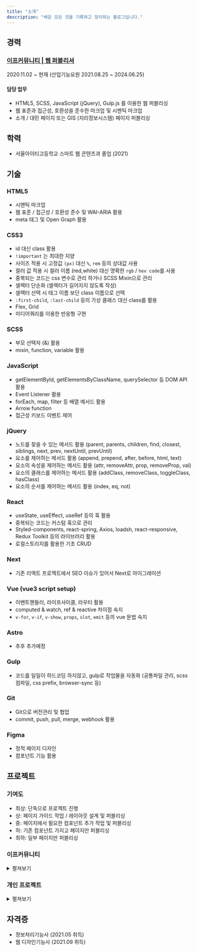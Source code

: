 ```yaml
---
title: "소개"
description: "배운 모든 것을 기록하고 정리하는 블로그입니다."
---
```


## 경력

### <a href="http://www.ifcommunity.co.kr/" target="_blank">이프커뮤니티 | 웹 퍼블리셔</a>

2020.11.02 ~ 현재 (산업기능요원 2021.08.25 ~ 2024.06.25)

#### 담당 업무
- HTML5, SCSS, JavaScript (jQuery), Gulp.js 를 이용한 웹 퍼블리싱
- 웹 표준과 접근성, 호환성을 준수한 마크업 및 시멘틱 마크업
- 소개 / 대민 페이지 또는 GIS (지리정보시스템) 페이지 퍼블리싱



## 학력

- 서울아이티고등학교 스마트 웹 콘텐츠과 졸업 (2021)

## 기술

### HTML5
- 시멘틱 마크업
- 웹 표준 / 접근성 / 호환성 준수 및 WAI-ARIA 활용
- meta 태그 및 Open Graph 활용

### CSS3
- id 대신 class 활용
- `!important` 는 최대한 지양
- 사이즈 적용 시 고정값 `(px)` 대신 `%`, `rem` 등의 상대값 사용
- 컬러 값 적용 시 컬러 이름 (red,white) 대신 명확한 `rgb` / `hex code`를 사용
- 중복되는 코드는 css 변수로 관리 하거나 SCSS Mixin으로 관리 
- 셀렉터 단순화 (셀렉터가 길어지지 않도록 작성)
- 셀렉터 선택 시 태그 이름 보단 class 이름으로 선택
- `:first-child`, `:last-child` 등의 가상 클래스 대신 class를 활용
- Flex, Grid 
- 미디어쿼리를 이용한 반응형 구현

### SCSS
- 부모 선택자 (&) 활용
- mixin, function, variable 활용

### JavaScript
- getElementById, getElementsByClassName, querySelector 등 DOM API 활용
- Event Listener 활용
- forEach, map, filter 등 배열 메서드 활용
- Arrow function
- 접근성 키보드 이벤트 제어

### jQuery
- 노드를 찾을 수 있는 메서드 활용 (parent, parents, children, find, 
closest, siblings, next, prev, nextUntil, prevUntil)
- 요소를 제어하는 메서드 활용 (append, prepend, after, before, html, text)
- 요소의 속성을 제어하는 메서드 활용 (attr, removeAttr, prop, removeProp, val)
- 요소의 클래스를 제어하는 메서드 활용 (addClass, removeClass, toggleClass, hasClass)
- 요소의 순서를 제어하는 메서드 활용 (index, eq, not)

### React
- useState, useEffect, useRef 등의 훅 활용
- 중복되는 코드는 커스텀 훅으로 관리
- Styled-components, react-spring, Axios, loadsh, react-responsive, Redux Toolkit 등의 라이브러리 활용
- 로컬스토리지를 활용한 기초 CRUD

### Next
- 기존 리액트 프로젝트에서 SEO 이슈가 있어서 Next로 마이그레이션

### Vue (vue3 script setup)
- 이벤트핸들러, 라이프사이클, 라우터 활용
- computed & watch, ref & reactive 차이점 숙지
- `v-for`, `v-if`, `v-show`, `props`, `slot`, `emit` 등의 vue 문법 숙지

### Astro
- 추후 추가예정

### Gulp
- 코드를 일일이 하드코딩 하지않고, gulp로 작업물을 자동화 
(공통파일 관리, scss 컴파일, css prefix, browser-sync 등)

### Git
- Git으로 버전관리 및 협업
- commit, push, pull, merge, webhook 활용

### Figma
- 정적 페이지 디자인
- 컴포넌트 기능 활용

## 프로젝트

### 기여도

- 최상: 단독으로 프로젝트 진행
- 상: 페이지 가이드 작업 / 레이아웃 설계 및 퍼블리싱
- 중: 페이지에서 필요한 컴포넌트 추가 작업 및 퍼블리싱
- 하: 기존 컴포넌트 가지고 페이지만 퍼블리싱
- 최하: 일부 페이지만 퍼블리싱

### 이프커뮤니티

<details>
<summary>펼쳐보기</summary>
<div markdown="1">

#### SGIS 자연재해지도 서비스 / 관리자

- 프로젝트 기간 : 2023.11 ~ 2024.01 (2개월)
- 주요업무 : 서비스 및 관리자 지도 화면 퍼블리싱, 유지보수
- 기여도 : 최상
- 타입 : 반응형
- 라이브러리 : Swiper

#### <a target="_blank" href="https://www.youtube.com/watch?v=xEvZRA6X2WU&t=26s">맵픽 간편지도</a>

- 프로젝트 기간 : 2023.10
- 주요업무 : 지도화면 퍼블리싱 
- 기여도 : 최상
- 타입 : 데스크탑
- 라이브러리 : Swiper

#### 주소정보관리시스템 (KAIS)

- 프로젝트 기간 : 2023.09
- 주요업무 : 프로젝트 세팅 / Vue 컴포넌트 작업 / 내부 관리자 페이지 퍼블리싱
- 기여도 : 상
- 타입 : 데스크탑
- 주요기술 : Vue3 (Script setup), Vite 

#### <a href="https://mappick.co.kr/#/" target="_blank">맵픽 (Mappick)</a>

- 프로젝트 기간 : 2023.04 ~ 2023.06 (2개월)
- 주요업무 : 스타일가이드 / 메인 / 서브페이지 퍼블리싱
- 기여도 : 최상
- 타입 : 반응형
- 라이브러리 : Swiper, Aos.js, 

#### 부산도시공사 청약센터

- 프로젝트 기간 : 2023.03 ~ 2023.04 (1개월)
- 주요업무 : 서브페이지 퍼블리싱
- 기여도 : 중
- 타입 : 데스크탑
- 라이브러리 : jquery datepicker

#### LX Bizland 공간정보 사업존

- 프로젝트 기간 : 2022.12 ~ 2022.02 (2개월)
- 주요업무 : 해외 사업존에 있던 컴포넌트로 페이지 퍼블리싱
- 기여도 : 상
- 타입 : 일부 반응형 (1280px 까지 대응)
- 라이브러리 : highlight.js, jquery datepicker

#### LX Bizland 해외 사업존

- 프로젝트 기간 : 2022.12 ~ 2022.02 (2개월)
- 주요업무 : 메인 및 서브 페이지 퍼블리싱 및 유지보수
- 기여도 : 상
- 타입 : 일부 반응형 (1280px 까지 대응)
- 라이브러리 : highlight.js, jquery datepicker

#### <a href="https://www.rda.go.kr/young/index.do" target="_blank">똑똑청년농부</a>

- 프로젝트 기간 : 2022.11 ~ 2022.12 (1개월)
- 주요업무 : 서브 페이지 레이아웃 설계 및 퍼블리싱
- 기여도 : 상
- 타입 : 반응형
- 라이브러리 : Swiper

#### 부동산공시가격산정시스템 지도 (REPIS GIS)

- 프로젝트 기간 : 2022.09 ~ 2023.02 (5개월)
- 주요업무 : 지도 화면 및 팝업 퍼블리싱, 유지보수
- 기여도 : 최상
- 타입 : 데스크탑
- 라이브러리 : jquery-ui, jquery sortable & multisortable, jquery splitter, eyecon colorpicker, realgrid 2.6.0

#### K-GEO 지자체활용서비스 적지분석

- 프로젝트 기간 : 2022.08 ~ 2022.10 (2개월)
- 주요업무 : 지도 화면 및 팝업 퍼블리싱, 유지보수
- 기여도 : 최상
- 타입 : 데스크탑
- 라이브러리 : jquery-ui, jquery sortable

#### K-GEO 지자체활용서비스 부동산정보종합조회

- 프로젝트 기간 : 2022.08 ~ 2022.10 (2개월)
- 주요업무 : 지도 화면 및 팝업 퍼블리싱, 유지보수
- 기여도 : 최상
- 타입 : 데스크탑
- 라이브러리 : jquery-ui, jquery sortable

#### KLIS (한국토지정보시스템)

- 프로젝트 기간 : 2022.07 ~ 2022.09 (2개월)
- 주요업무 : 내부 관리자 페이지 퍼블리싱
- 기여도 : 상
- 타입 : 데스크탑

#### <a href="http://www.newlayer.kr/html/main.html" target="_blank">EGIS NEWLAYER</a>

- 프로젝트 기간 : 2022.05
- 주요업무 : 기업 소개 페이지 퍼블리싱
- 기여도 : 최상
- 타입 : 반응형
- 라이브러리 : Swiper

#### <a href="http://public.maru.chungbuk.go.kr/cbsp/public/" target="_blank">충청북도 도민생활 지도 서비스</a>

- 프로젝트 기간 : 2021.12
- 주요업무 : 메인 지도 화면 퍼블리싱
- 기여도 : 최상
- 타입 : 반응형
- 라이브러리 : jquery-ui

#### LX 지적측량업무지원 시스템

- 프로젝트 기간 : 2021.11 ~ 2022.02 (3개월)
- 주요업무 : 내부 관리자 페이지 및 서브메인 퍼블리싱, 유지보수
- 기여도 : 상
- 타입 : 데스크탑
- 라이브러리 : jquery datepicker

#### <a href="https://www.ibuk5do.go.kr/main.do" target="_blank">이북5도위원회</a>

- 프로젝트 기간 : 2021.12 ~ 2022.03 (4개월)
- 주요업무 : 서브페이지 퍼블리싱 및 웹 접근성 마크 획득 작업,유지보수
- 기여도 : 중
- 타입 : 반응형

#### 가뭄지원센터

- 프로젝트 기간 : 2021.11
- 주요업무 : 메인 페이지 및 서브 페이지 각각 1개씩 퍼블리싱
- 기여도 : 최상
- 타입 : 반응형

#### 국토교통부 공간정보 플랫폼 (K-Geo) 행정업무지원

- 프로젝트 기간 : 2021.10 ~ 2021.12 (2개월)
- 주요업무 : 내부 관리자 페이지 퍼블리싱 및 유지보수
- 기여도 : 중
- 타입 : 데스크탑

#### LX 국토정보 플랫폼 관리자

- 프로젝트 기간 : 2021.06 ~ 2021.11 (5개월)
- 주요업무 : 내부 관리자 페이지 퍼블리싱 및 유지보수
- 기여도 : 상
- 타입 : 데스크탑

#### <a href="https://www.kasm.or.kr/" target="_blank">공간정보산업협회</a>

- 프로젝트 기간 : 2021.06 ~ 2021.07 (1개월)
- 주요업무 : 내부 게시판 페이지 퍼블리싱 및 유지보수
- 기여도 : 최하
- 타입 : 반응형

#### KTL 한국산업기술시험원

- 프로젝트 기간 : 2020.12 ~ 2021.04 (5개월)
- 주요업무 : 서브페이지 반복 퍼블리싱
- 기여도 : 최하
- 타입 : 반응형

</div>
</details>

### 개인 프로젝트

<details>
<summary>펼쳐보기</summary>
<div markdown="1">

</div>
</details>

## 자격증
- 정보처리기능사 (2021.05 취득)
- 웹 디자인기능사 (2021.09 취득)